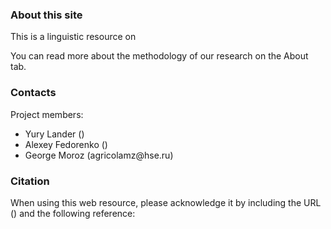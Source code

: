 ###  About this site
This is a linguistic resource on 

You can read more about the methodology of our research on the About tab.

### Contacts 
Project members:

* Yury Lander ()
* Alexey Fedorenko ()
* George Moroz (agricolamz@hse.ru)

### Citation
When using this web resource, please acknowledge it by including the URL () and the following reference: 